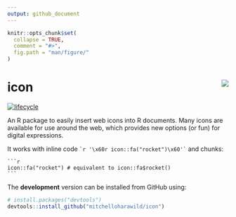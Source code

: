 ```yaml
---
output: github_document
---
```


<!-- README.md is generated from README.Rmd. Please edit that file -->

```r
knitr::opts_chunk$set(
  collapse = TRUE,
  comment = "#>",
  fig.path = "man/figure/"
)
```

# icon <img src="man/figure/logo.png" align="right" />

[![lifecycle](https://img.shields.io/badge/lifecycle-experimental-orange.svg)](https://www.tidyverse.org/lifecycle/#experimental)
<!-- [![Travis-CI Build Status](https://travis-ci.org/earowang/icon.svg?branch=master)](https://travis-ci.org/earowang/icon) -->
<!-- [![CRAN_Status_Badge](http://www.r-pkg.org/badges/version/icon)](https://cran.r-project.org/package=icon) -->
<!-- [![Downloads](http://cranlogs.r-pkg.org/badges/icon?color=brightgreen)](https://cran.r-project.org/package=icon) -->

An R package to easily insert web icons into R documents. Many icons are available for use around the web, which provides new options (or fun) for digital expressions.

It works with inline code `` `r '\x60r icon::fa("rocket")\x60'` `` and chunks:

````
```r
icon::fa("rocket") # equivalent to icon::fa$rocket()
```
````

The **development** version can be installed from GitHub using:

```r
# install.packages("devtools")
devtools::install_github("mitchelloharawild/icon")
```
